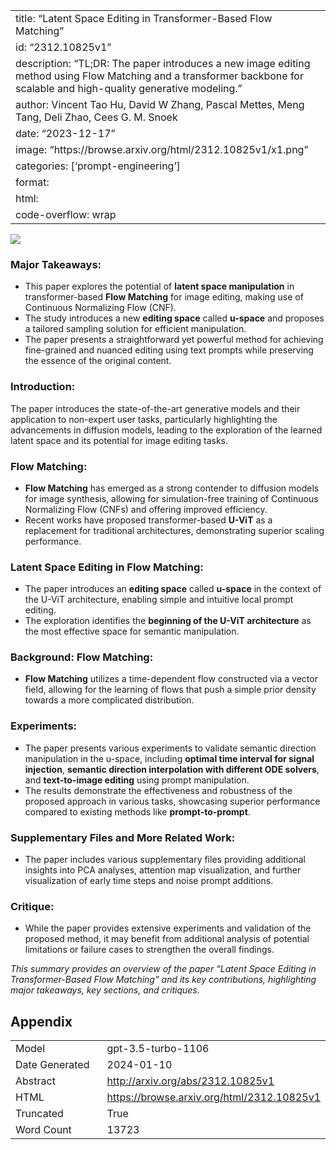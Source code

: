 
---
title: "Latent Space Editing in Transformer-Based Flow Matching"
id: "2312.10825v1"
description: "TL;DR: The paper introduces a new image editing method using Flow Matching and a transformer backbone for scalable and high-quality generative modeling."
author: Vincent Tao Hu, David W Zhang, Pascal Mettes, Meng Tang, Deli Zhao, Cees G. M. Snoek
date: "2023-12-17"
image: "https://browse.arxiv.org/html/2312.10825v1/x1.png"
categories: ['prompt-engineering']
format:
  html:
    code-overflow: wrap
---

![](https://browse.arxiv.org/html/2312.10825v1/x1.png)

### Major Takeaways:

- This paper explores the potential of **latent space manipulation** in transformer-based **Flow Matching** for image editing, making use of Continuous Normalizing Flow (CNF).
- The study introduces a new **editing space** called **u-space** and proposes a tailored sampling solution for efficient manipulation.
- The paper presents a straightforward yet powerful method for achieving fine-grained and nuanced editing using text prompts while preserving the essence of the original content.

### Introduction:

The paper introduces the state-of-the-art generative models and their application to non-expert user tasks, particularly highlighting the advancements in diffusion models, leading to the exploration of the learned latent space and its potential for image editing tasks.

### Flow Matching:

- **Flow Matching** has emerged as a strong contender to diffusion models for image synthesis, allowing for simulation-free training of Continuous Normalizing Flow (CNFs) and offering improved efficiency.
- Recent works have proposed transformer-based **U-ViT** as a replacement for traditional architectures, demonstrating superior scaling performance.

### Latent Space Editing in Flow Matching:

- The paper introduces an **editing space** called **u-space** in the context of the U-ViT architecture, enabling simple and intuitive local prompt editing.
- The exploration identifies the **beginning of the U-ViT architecture** as the most effective space for semantic manipulation.

### Background: Flow Matching:

- **Flow Matching** utilizes a time-dependent flow constructed via a vector field, allowing for the learning of flows that push a simple prior density towards a more complicated distribution.

### Experiments:

- The paper presents various experiments to validate semantic direction manipulation in the u-space, including **optimal time interval for signal injection**, **semantic direction interpolation with different ODE solvers**, and **text-to-image editing** using prompt manipulation.
- The results demonstrate the effectiveness and robustness of the proposed approach in various tasks, showcasing superior performance compared to existing methods like **prompt-to-prompt**.

### Supplementary Files and More Related Work:

- The paper includes various supplementary files providing additional insights into PCA analyses, attention map visualization, and further visualization of early time steps and noise prompt additions.

### Critique:

- While the paper provides extensive experiments and validation of the proposed method, it may benefit from additional analysis of potential limitations or failure cases to strengthen the overall findings.

*This summary provides an overview of the paper "Latent Space Editing in Transformer-Based Flow Matching" and its key contributions, highlighting major takeaways, key sections, and critiques.*

## Appendix

|          |          |
|----------|----------|
| Model     | gpt-3.5-turbo-1106       |
| Date Generated     | 2024-01-10       |
| Abstract | [http://arxiv.org/abs/2312.10825v1](http://arxiv.org/abs/2312.10825v1)        |
| HTML     | [https://browse.arxiv.org/html/2312.10825v1](https://browse.arxiv.org/html/2312.10825v1)       |
| Truncated       | True       |
| Word Count       | 13723       |
